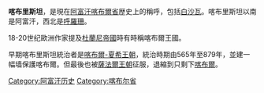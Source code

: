 '''喀布里斯坦'''，是現在[[阿富汗|阿富汗]][[喀布爾省|喀布爾省]]歴史上的稱呼，包括[[白沙瓦|白沙瓦]]。喀布里斯坦以南是阿富汗，西北是[[呼羅珊|呼羅珊]]。

18-20世纪歐洲作家提及[[杜蘭尼帝國|杜蘭尼帝國]]時有時稱喀布爾王國。

早期喀布里斯坦統治者是[[喀布爾-夏希王朝|喀布爾-夏希王朝]]，統治時期由565年至879年，並建一幅墙保護喀布爾。但最後也被[[薩法爾王朝|薩法爾王朝]]征服，退縮到只剩下[[喀布爾|喀布爾]]。

[[Category:阿富汗历史|Category:阿富汗历史]]
[[Category:喀布尔省|Category:喀布尔省]]